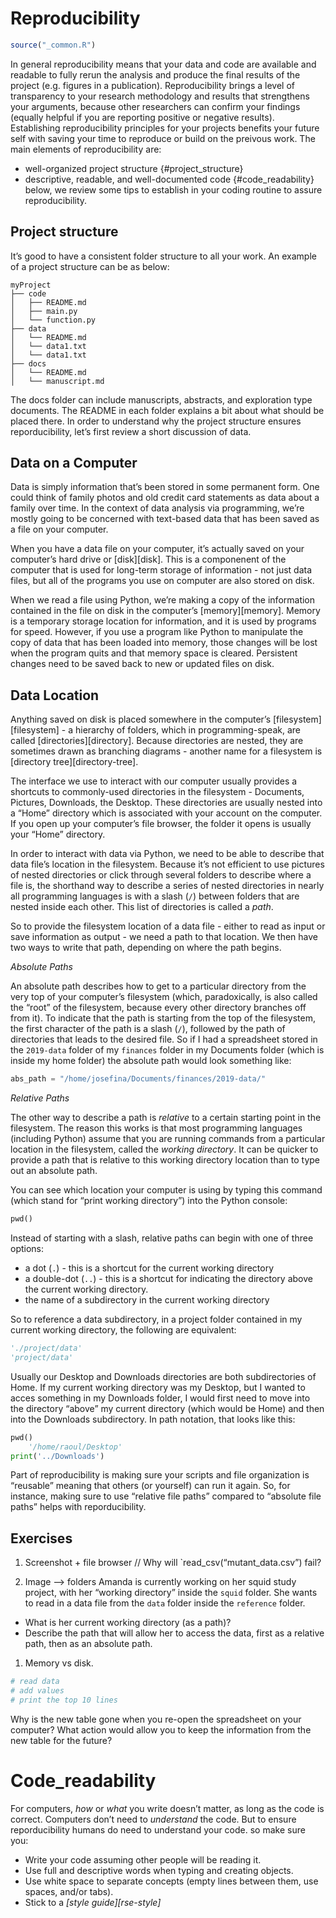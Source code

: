 # Reproducibility

```r
source("_common.R")
```
In general reproducibility means that your data and code are available and readable to fully rerun the analysis and produce the final results of the project (e.g. figures in a publication). Reproducibility brings a level of transparency to your research methodology and results that strengthens your arguments, because other researchers can confirm your findings (equally helpful if you are reporting positive or negative results). Establishing reproducibility principles for your projects benefits your future self with saving your time to reproduce or build on the preivous work.  The main elements of reproducibility are:
 
- well-organized project structure {#project_structure}
- descriptive, readable, and well-documented code {#code_readability}
below, we review some tips to establish in your coding routine to assure reproducibility. 


## Project structure {#project_structure}
It's good to have a consistent folder structure to all your work.
An example of a project structure can be as below: 
```
myProject
├── code
│   ├── README.md
│   ├── main.py
│   └── function.py
├── data
│   └── README.md
│   └── data1.txt
│   └── data1.txt
├── docs
│   └── README.md
│   └── manuscript.md
```

The docs folder can include manuscripts, abstracts, and exploration type documents. The README in each folder explains a bit about what should be placed there. In order to understand why the project structure ensures reporducibility, let's first review a short discussion of data.

## Data on a Computer
Data is simply information that's been stored in some permanent form. One
could think of family photos and old credit card statements as data about a
family over time. In the context of data analysis via programming, we're
mostly going to be concerned with text-based data that has been saved as
a file on your computer.

When you have a data file on your computer, it's actually saved on your
computer's hard drive or [disk][disk]. This is a componenent of the computer that
is used for long-term storage of information - not just data files, but all
of the programs you use on computer are also stored on disk.

When we read a file using Python, we're making a copy of the information
contained in the file on disk in the computer's
[memory][memory]. Memory is a temporary
storage location for information, and it is used by programs for speed.
However, if you use a program like Python to manipulate the copy of data that
has been loaded into memory, those changes will be lost when the program
quits and that memory space is cleared. Persistent changes need to be saved
back to new or updated files on disk.

## Data Location

Anything saved on disk is placed somewhere in the computer's
[filesystem][filesystem] -
a hierarchy of folders, which in programming-speak, are called
[directories][directory].
Because directories are nested, they are sometimes drawn as branching
diagrams - another name for a filesystem is [directory tree][directory-tree].

The interface we use to interact with our computer usually provides a
shortcuts to commonly-used directories in the filesystem - Documents, Pictures,
Downloads, the Desktop. These directories are usually nested into a "Home"
directory which is associated with your account on the computer. If you open
up your computer's file browser, the folder it opens is usually your "Home"
directory.

In order to interact with data via Python, we need to be able to describe that
data file's location in the filesystem. Because it's not efficient to use
pictures of nested directories or click through several folders to describe
where a file is, the shorthand way to describe a series of nested directories
in nearly all programming languages
is with a slash (`/`) between folders that are nested inside each other.
This list of directories is called a *path*.

So to provide the filesystem location of a data file - either to read as input
or save information as output - we need a path to that location. We then have
two ways to write that path, depending on where the path begins.

*Absolute Paths*

An absolute path describes how to get to a particular directory from the very
top of your computer's filesystem (which, paradoxically, is also called the
"root" of the filesystem, because every other directory branches off from it).
To indicate that the path is starting from the top of the filesystem, the
first character of the path is a slash (`/`), followed by the path of
directories that leads to the desired file. So if I had a spreadsheet stored
in the `2019-data` folder of my `finances` folder in my Documents folder
(which is inside my home folder)
the absolute path would look something like:

```python
abs_path = "/home/josefina/Documents/finances/2019-data/"
```

*Relative Paths*

The other way to describe a path is *relative* to a certain starting point
in the filesystem. The reason this works is that most programming languages
(including Python) assume that you are running commands from a particular
location in the filesystem, called the *working directory*. It can be quicker
to provide a path that is relative to this working directory location than
to type out an absolute path.

You can see which location your computer is using by typing this command (which stand for
"print working directory") into the Python console:

```python
pwd()
```

Instead of starting with a slash, relative paths can begin with one of three
options:

* a dot (`.`) - this is a shortcut for the current working directory
* a double-dot (`..`) - this is a shortcut for indicating the directory
above the current working directory.
* the name of a subdirectory in the current working directory

So to reference a data subdirectory, in a project folder contained in
my current working directory, the following are equivalent:

```python
'./project/data'
'project/data'
```

Usually our Desktop and Downloads directories are both subdirectories of
Home. If my current working directory was my Desktop, but I wanted to acces
something in my Downloads folder, I would first need to move into the
directory "above" my current directory (which would be Home) and then into
the Downloads subdirectory. In path notation, that looks like this:

```python
pwd()
    '/home/raoul/Desktop'
print('../Downloads')
```

Part of reproducibility is making sure your scripts and file organization is
"reusable" meaning that others (or yourself) can run it again. So, for instance,
making sure to use "relative file paths" compared to "absolute file paths" helps with reporducibility.  


## Exercises

1. Screenshot + file browser // Why will `read_csv("mutant_data.csv") fail?

1. Image --> folders
Amanda is currently working on her squid study project, with her "working
directory" inside the `squid` folder. She wants to read in a data file from
the `data` folder inside the `reference` folder.
- What is her current working directory (as a path)?
- Describe the path that will allow her to access the data, first as a
relative path, then as an absolute path.

1. Memory vs disk.

```python
# read data
# add values
# print the top 10 lines
```

Why is the new table gone when you re-open the spreadsheet on your computer?
What action would allow you to keep the information from the new table for the future?


# Code_readability {#code_readability}
For computers, *how* or *what* you write doesn't matter, as long as the code is correct. Computers don't need to *understand* the code. But to ensure reporducibility humans do need to understand your code. so make sure you: 

- Write your code assuming other people will be reading it.
- Use full and descriptive words when typing and creating objects.
- Use white space to separate concepts (empty lines between them, use spaces,
and/or tabs).
- Stick to a *[style guide][rse-style]*



